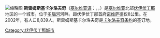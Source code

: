 {{unreferenced|time=2018-07-25T04:45:42+00:00}}
{{Infobox Settlement
| name = 斯雷姆斯基卡尔洛夫奇
| native_name=Сремски Карловци
| image_skyline = 
| imagesize = 
| image_caption = 
| image_flag = 
| image_shield = 
| pushpin_map = Serbia
| pushpin_label_position = bottom
| subdivision_type = 国家
| subdivision_name = {{SRB}}
| subdivision_type1 = [[塞尔维亚行政区划|州]]
| subdivision_name1 = [[南巴奇卡州|南巴奇卡州]]
| elevation_m = 
| elevation_ft = 
| area_total_km2 = 51
| population_as_of = 2002年
| population_total = 8839
| population_density_km2 = auto
| timezone = [[欧洲中部时间|CET]]
| utc_offset = +1
| timezone_DST = [[欧洲中部夏令时间|CEST]]
| utc_offset_DST = +2
| latd = 45
| latm = 12
| lats =
| latNS = N
| longd = 19
| longm = 56
| longs =
| longEW = E
| postal_code_type = 
| postal_code = 
| website = 
}}
[[File:Патријаршијски_двор_у_Сремским_Карловцима.2.jpg|缩略图]]
'''斯雷姆斯基卡尔洛夫奇'''（[[塞尔维亚语|塞尔维亚语]]：'''{{lang|sr|Сремски Карловци}}'''，{{Lang-hr|Srijemski Karlovci}}，{{Lang-hu|Karlóca}}）是[[塞尔维亚|塞尔维亚]]北部[[伏伊伏丁那|伏伊伏丁那]]地区的一个城市。位于[[多瑙河|多瑙河]]河畔。距伏伊伏丁那首府[[诺维萨德|诺维萨德]]仅8公里。在2002年，有人口8,839人。斯雷姆斯基卡尔洛夫奇是[[卡尔洛夫奇条约|卡尔洛夫奇条约]]的签订地。
{{Authority control}}
{{Serbia-stub}}

[[Category:伏伊伏丁那城市|Category:伏伊伏丁那城市]]